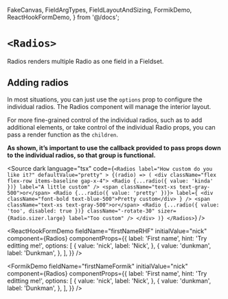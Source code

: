 
  FakeCanvas,
  FieldArgTypes,
  FieldLayoutAndSizing,
  FormikDemo,
  ReactHookFormDemo,
} from '@/docs';


<Meta of={Stories} />

# `<Radios>`

Radios renders multiple Radio as one field in a Fieldset.

<FakeCanvas>
  <Radios
    label="Quel numéro?"
    options={[
      { value: 'un', label: 'Un' },
      { value: 'deux', label: 'Deux' },
      { value: 'trois', label: 'Trois' },
    ]}
  />
</FakeCanvas>

<FieldArgTypes of={Radios} reactDocs="input" wrapper="Fieldset" />

## Adding radios

In most situations, you can just use the `options` prop to configure the
individual radios. The Radios component will manage the interior layout.

<Canvas of={Stories.StandardLayout} sourceState="shown" />

For more fine-grained control of the individual radios, such as to add
additional elements, or take control of the individual Radio props, you can pass
a render function as the `children`.

<strong>
  As shown, it’s important to use the callback provided to pass props down to
  the individual radios, so that group is functional.
</strong>

<Canvas of={Stories.CustomLayout} sourceState="none" />

<Source
  dark
  language="tsx"
  code={`
    <Radios
      label="How custom do you like it?"
      defaultValue="pretty"
    >
      {(radio) => (
        <div className="flex flex-row items-baseline gap-x-4">
          <Radio {...radio({ value: 'kinda' })} label="A little custom" />
          <span className="text-xs text-gray-500">or</span>
          <Radio
            {...radio({ value: 'pretty' })}>
            label={
              <div className="font-bold text-blue-500">Pretty custom</div>
            }
          />
          <span className="text-xs text-gray-500">or</span>
          <Radio
            {...radio({ value: 'too', disabled: true })}
            className="-rotate-30"
            sizer={Radio.sizer.large}
            label="Too custom"
          />
        </div>
      )}
    </Radios>
  `}
/>

<FieldLayoutAndSizing of={Radios} wrapper="Fieldset" stories={Stories} />

<ReactHookFormDemo
  fieldName="firstNameRHF"
  initialValue="nick"
  component={Radios}
  componentProps={{
    label: 'First name',
    hint: 'Try editting me!',
    options: [
      {
        value: 'nick',
        label: 'Nick',
      },
      {
        value: 'dunkman',
        label: 'Dunkman',
      },
    ],
  }}
/>

<FormikDemo
  fieldName="firstNameFormik"
  initialValue="nick"
  component={Radios}
  componentProps={{
    label: 'First name',
    hint: 'Try editting me!',
    options: [
      {
        value: 'nick',
        label: 'Nick',
      },
      {
        value: 'dunkman',
        label: 'Dunkman',
      },
    ],
  }}
/>
